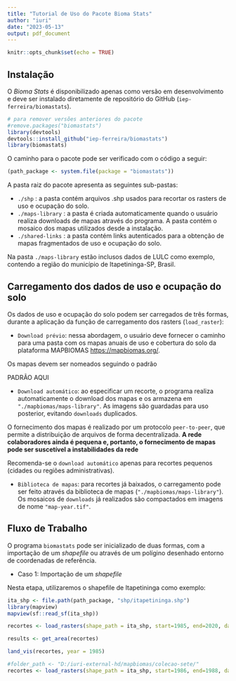 ---
title: "Tutorial de Uso do Pacote Bioma Stats"
author: "iuri"
date: "2023-05-13"
output: pdf_document
---

```{r setup, include=FALSE}
knitr::opts_chunk$set(echo = TRUE)
```

## Instalação

O _Bioma Stats_ é disponibilizado apenas como versão em desenvolvimento e deve ser instalado diretamente de repositório do GitHub (`iep-ferreira/biomastats`).    

```{r}
# para remover versões anteriores do pacote
#remove.packages("biomastats")
library(devtools)
devtools::install_github("iep-ferreira/biomastats")
library(biomastats)
```

O caminho para o pacote pode ser verificado com o código a seguir: 

```{r results=FALSE}
(path_package <- system.file(package = "biomastats"))
```

A pasta raiz do pacote apresenta as seguintes sub-pastas: 

  + `./shp` : a pasta contém arquivos .shp usados para recortar os rasters de uso e ocupação do solo. 
  + `./maps-library` : a pasta é criada automaticamente quando o usuário realiza downloads de mapas através do programa. A pasta contém o mosaico dos mapas utilizados desde a instalação. 
  + `./shared-links` : a pasta contém links autenticados para a obtenção de mapas fragmentados de uso e ocupação do solo. 
  
Na pasta `./maps-library` estão inclusos dados de LULC como exemplo, contendo a região do município de Itapetininga-SP, Brasil.   
  
## Carregamento dos dados de uso e ocupação do solo

Os dados de uso e ocupação do solo podem ser carregados de três formas, durante a aplicação da função de carregamento dos rasters (`load_raster`): 

  + `Download prévio`: nessa abordagem, o usuário deve fornecer o caminho para uma pasta com os mapas anuais de uso e cobertura do solo da plataforma MAPBIOMAS <https://mapbiomas.org/>. 

 Os mapas devem ser nomeados seguindo o padrão 
 
 PADRÃO AQUI
 
  + `Download automático`: ao especificar um recorte, o programa realiza automaticamente o download dos mapas e os armazena em `"./mapbiomas/maps-library"`. As imagens são guardadas para uso posterior, evitando `downloads` duplicados. 
  
  O fornecimento dos mapas é realizado por um protocolo `peer-to-peer`, que permite a distribuição de arquivos de forma decentralizada. **A rede colaboradores ainda é pequena e, portanto, o fornecimento de mapas pode ser suscetível a instabilidades da rede**  

Recomenda-se o `download automático` apenas para recortes pequenos (cidades ou regiões administrativas).  

  + `Biblioteca de mapas`: para recortes já baixados, o carregamento pode ser feito através da biblioteca de mapas (`"./mapbiomas/maps-library"`). Os mosaicos de `downloads` já realizados são compactados em imagens de nome `"map-year.tif"`. 
  
## Fluxo de Trabalho

O programa `biomastats` pode ser inicializado de duas formas, com a importação de um _shapefile_ ou através de um polígino desenhado entorno de coordenadas de referência. 

  + Caso 1: Importação de um _shapefile_

Nesta etapa, utilizaremos o shapefile de Itapetininga como exemplo: 


```{r}
ita_shp <- file.path(path_package, "shp/itapetininga.shp")
library(mapview)
mapview(sf::read_sf(ita_shp))
```


```{r}
recortes <- load_rasters(shape_path = ita_shp, start=1985, end=2020, data_from = "example")
```
```{r}
results <- get_area(recortes)
```

```{r}
land_vis(recortes, year = 1985)
```







```{r}
#folder_path <- "D:/iuri-external-hd/mapbiomas/colecao-sete/"
recortes <- load_rasters(shape_path = ita_shp, start=1986, end=1988, data_from = "folder", folder_path = folder_path)
```

<!-- # Carregamento via download -->

<!-- ## Mosaico - inspeção -->

<!-- ```{r} -->
<!-- index_fragments <- readRDS(file.path(caminho_pacote, "data/mosaic.rds")) -->
<!-- index_fragments[[1985]] -->
<!-- ``` -->

<!-- ## criando e visualizando o recorte -->

<!-- ```{r} -->
<!-- bf <- make_polygon(lat = -23.62, lon = -48.55, size = 4, shape = "square") -->
<!-- library(mapview) -->
<!-- mapview(bf$polygon) -->
<!-- ``` -->

<!-- ## Fragmentos necessários -->

<!-- ```{r} -->
<!-- shape_path <- file.path(caminho_pacote, "./shp/itapetininga.shp") -->
<!-- compare_shapefiles(shape_path = shape_path) -->
<!-- ``` -->

<!-- ## Download dos fragmentos necessários -->

<!-- ```{r} -->
<!-- path_shp <- file.path(caminho_pacote, "shp/itapetininga.shp") -->
<!-- compare_shapefiles(shape_path = path_shp) -->
<!-- recortes <- load_rasters(shape_path = path_shp, start=1986, end=1988, data_from = "download") -->
<!-- ``` -->

<!-- ## Mosaico - inspeção -->

<!-- ```{r} -->
<!-- index_fragments <- readRDS(file.path(caminho_pacote, "data/mosaic.rds")) -->
<!-- index_fragments[[1985]] -->
<!-- ``` -->

<!-- # Calculando areas -->

<!-- ```{r} -->
<!-- results <- get_area(recortes) -->
<!-- results$aggregate_data -->
<!-- results$Years -->
<!-- results$`Occupied area` -->
<!-- results$time_series -->
<!-- ``` -->

<!-- # Visualização do uso e ocupação -->

<!-- ```{r} -->
<!-- land_vis(recortes, year = 1986) -->
<!-- ``` -->

<!-- # Distribuição do uso e ocupação -->

<!-- ```{r} -->
<!-- land_dist(results, year = 1985, type = "pie") -->
<!-- ``` -->

<!-- ```{r} -->
<!-- land_dist(results, year = 1985, type = "barplot") -->
<!-- ``` -->






<!-- # carregando rasters -->

<!-- ```{r} -->
<!-- #path_to_rasters <- "D:/iuri-external-hd/mapbiomas/colecao-sete" -->
<!-- #list.files(path_to_rasters) -->
<!-- recortes <- load_rasters(shape_path = path_to_shape, start=1985, end=2021, data_from = "download", folder_path =  path_to_rasters) -->
<!-- ``` -->

<!-- # Calculando areas -->

<!-- ```{r} -->
<!-- results <- get_area(recortes) -->
<!-- results$aggregate_data -->
<!-- results$Years -->
<!-- results$`Occupied area` -->
<!-- results$time_series -->
<!-- ``` -->

<!-- # Visualização do uso e ocupação -->

<!-- ```{r} -->
<!-- land_vis(recortes, year = 2020) -->
<!-- ``` -->

<!-- # Distribuição do uso e ocupação -->

<!-- ```{r} -->
<!-- land_dist(results, year = 1985, type = "pie") -->
<!-- ``` -->

<!-- ```{r} -->
<!-- land_dist(results, year = 1985, type = "barplot") -->
<!-- ``` -->










